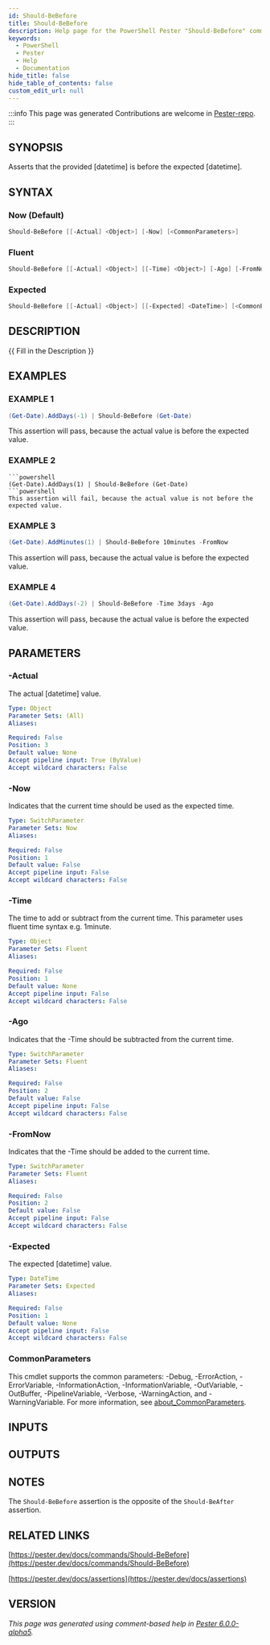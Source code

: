 ```yaml
---
id: Should-BeBefore
title: Should-BeBefore
description: Help page for the PowerShell Pester "Should-BeBefore" command
keywords:
  - PowerShell
  - Pester
  - Help
  - Documentation
hide_title: false
hide_table_of_contents: false
custom_edit_url: null
---
```


:::info This page was generated
Contributions are welcome in [Pester-repo](https://github.com/pester/pester).
:::

## SYNOPSIS

Asserts that the provided [datetime] is before the expected [datetime].

## SYNTAX

### Now (Default)

```powershell
Should-BeBefore [[-Actual] <Object>] [-Now] [<CommonParameters>]
```

### Fluent

```powershell
Should-BeBefore [[-Actual] <Object>] [[-Time] <Object>] [-Ago] [-FromNow] [<CommonParameters>]
```

### Expected

```powershell
Should-BeBefore [[-Actual] <Object>] [[-Expected] <DateTime>] [<CommonParameters>]
```

## DESCRIPTION

\{\{ Fill in the Description \}\}

## EXAMPLES

### EXAMPLE 1

```powershell
(Get-Date).AddDays(-1) | Should-BeBefore (Get-Date)
```

This assertion will pass, because the actual value is before the expected value.

### EXAMPLE 2

```
```powershell
(Get-Date).AddDays(1) | Should-BeBefore (Get-Date)
```powershell
This assertion will fail, because the actual value is not before the expected value.
```

### EXAMPLE 3

```powershell
(Get-Date).AddMinutes(1) | Should-BeBefore 10minutes -FromNow
```

This assertion will pass, because the actual value is before the expected value.

### EXAMPLE 4

```powershell
(Get-Date).AddDays(-2) | Should-BeBefore -Time 3days -Ago
```

This assertion will pass, because the actual value is before the expected value.

## PARAMETERS

### -Actual

The actual [datetime] value.

```yaml
Type: Object
Parameter Sets: (All)
Aliases:

Required: False
Position: 3
Default value: None
Accept pipeline input: True (ByValue)
Accept wildcard characters: False
```

### -Now

Indicates that the current time should be used as the expected time.

```yaml
Type: SwitchParameter
Parameter Sets: Now
Aliases:

Required: False
Position: 1
Default value: False
Accept pipeline input: False
Accept wildcard characters: False
```

### -Time

The time to add or subtract from the current time.
This parameter uses fluent time syntax e.g.
1minute.

```yaml
Type: Object
Parameter Sets: Fluent
Aliases:

Required: False
Position: 1
Default value: None
Accept pipeline input: False
Accept wildcard characters: False
```

### -Ago

Indicates that the -Time should be subtracted from the current time.

```yaml
Type: SwitchParameter
Parameter Sets: Fluent
Aliases:

Required: False
Position: 2
Default value: False
Accept pipeline input: False
Accept wildcard characters: False
```

### -FromNow

Indicates that the -Time should be added to the current time.

```yaml
Type: SwitchParameter
Parameter Sets: Fluent
Aliases:

Required: False
Position: 2
Default value: False
Accept pipeline input: False
Accept wildcard characters: False
```

### -Expected

The expected [datetime] value.

```yaml
Type: DateTime
Parameter Sets: Expected
Aliases:

Required: False
Position: 1
Default value: None
Accept pipeline input: False
Accept wildcard characters: False
```

### CommonParameters

This cmdlet supports the common parameters: -Debug, -ErrorAction, -ErrorVariable, -InformationAction, -InformationVariable, -OutVariable, -OutBuffer, -PipelineVariable, -Verbose, -WarningAction, and -WarningVariable. For more information, see [about_CommonParameters](http://go.microsoft.com/fwlink/?LinkID=113216).

## INPUTS

## OUTPUTS

## NOTES

The `Should-BeBefore` assertion is the opposite of the `Should-BeAfter` assertion.

## RELATED LINKS

[https://pester.dev/docs/commands/Should-BeBefore](https://pester.dev/docs/commands/Should-BeBefore)

[https://pester.dev/docs/assertions](https://pester.dev/docs/assertions)

## VERSION

*This page was generated using comment-based help in [Pester 6.0.0-alpha5](https://github.com/pester/pester).*
